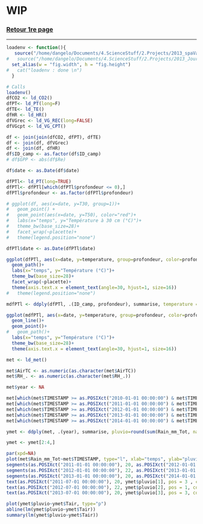 WIP
========================================================

### <a href="../wip.html"> Retour 1re page </a>

***

```r

loadenv <- function(){
   source("/home/dangelo/Documents/4.ScienceStuff/2.Projects/2013_spaVar_LG/src/load.R")
#   source("/home/dangelo/Documents/4.ScienceStuff/2.Projects/2013_JourNuit/src/3_functions/reportFn.R")
  set_alias(w = "fig.width", h = "fig.height") 
#   cat("loadenv : done \n")
  }

# Calls
loadenv()
dfCO2 <- ld_CO2()
dfPT<- ld_PT(long=F)
dfTE<- ld_TE()
dfHR <- ld_HR()
dfVGrec <- ld_VG_REC(long=FALSE)
dfVGcpt <- ld_VG_CPT()

df <- join(join(dfCO2, dfPT), dfTE)
df <- join(df, dfVGrec)
df <- join(df, dfHR)
df$ID_camp <- as.factor(df$ID_camp)
# df$GPP <- abs(df$Re)

df$date <- as.Date(df$date)


```

```r
dfPTl<- ld_PT(long=TRUE)
dfPTl<- dfPTl[which(dfPTl$profondeur <= 0),]
dfPTl$profondeur <- as.factor(dfPTl$profondeur)

# ggplot(df, aes(x=date, y=T30, group=1))+
#   geom_point() +
#   geom_point(aes(x=date, y=T50), color="red")+
#   labs(x="temps", y="Température à 30 cm (°C)")+
#   theme_bw(base_size=28)+
#   facet_wrap(~placette)+
#   theme(legend.position="none")

dfPTl$date <- as.Date(dfPTl$date)

ggplot(dfPTl, aes(x=date, y=temperature, group=profondeur, color=profondeur))+
  geom_path()+
  labs(x="temps", y="Température (°C)")+
  theme_bw(base_size=28)+
  facet_wrap(~placette)+
  theme(axis.text.x = element_text(angle=30, hjust=1, size=16))
#   theme(legend.position="none")

mdfPTl <- ddply(dfPTl, .(ID_camp, profondeur), summarise, temperature = mean(temperature, na.rm=T), date = min(date))

ggplot(mdfPTl, aes(x=date, y=temperature, group=profondeur, color=profondeur))+
  geom_line()+
  geom_point()+
#   geom_path()+
  labs(x="temps", y="Température (°C)")+
  theme_bw(base_size=28)+
  theme(axis.text.x = element_text(angle=30, hjust=1, size=16))
```


```r
met <- ld_met()

met$AirTC <- as.numeric(as.character(met$AirTC))
met$RH_. <- as.numeric(as.character(met$RH_.))

met$year <- NA

met[which(met$TIMESTAMP >= as.POSIXct("2010-01-01 00:00:00") & met$TIMESTAMP <= as.POSIXct("2011-01-01 00:00:00")),]$year <- 2010
met[which(met$TIMESTAMP >= as.POSIXct("2011-01-01 00:00:00") & met$TIMESTAMP <= as.POSIXct("2012-01-01 00:00:00")),]$year <- 2011
met[which(met$TIMESTAMP >= as.POSIXct("2012-01-01 00:00:00") & met$TIMESTAMP <= as.POSIXct("2013-01-01 00:00:00")),]$year <- 2012
met[which(met$TIMESTAMP >= as.POSIXct("2013-01-01 00:00:00") & met$TIMESTAMP <= as.POSIXct("2014-01-01 00:00:00")),]$year <- 2013
met[which(met$TIMESTAMP >= as.POSIXct("2014-01-01 00:00:00") & met$TIMESTAMP <= as.POSIXct("2015-01-01 00:00:00")),]$year <- 2014

ymet <- ddply(met, .(year), summarise, pluvio=round(sum(Rain_mm_Tot, na.rm=T),0), Tair=mean(AirTC, na.rm=T), rad=mean(SlrMJ.m.2, na.rm=T), RH=mean(RH_., na.rm=T))

ymet <- ymet[2:4,]

par(xpd=NA)
plot(met$Rain_mm_Tot~met$TIMESTAMP, type="l", xlab="temps", ylab="pluviométrie (mm)")
segments(as.POSIXct("2011-01-01 00:00:00"), 20, as.POSIXct("2012-01-01 00:00:00"), 20, col="black")
segments(as.POSIXct("2012-01-01 00:00:00"), 22, as.POSIXct("2013-01-01 00:00:00"), 22, col="black")
segments(as.POSIXct("2013-01-01 00:00:00"), 20, as.POSIXct("2014-01-01 00:00:00"), 20, col="black")
text(as.POSIXct("2011-07-01 00:00:00"), 20, ymet$pluvio[1], pos = 3 , col="black")
text(as.POSIXct("2012-07-01 00:00:00"), 22, ymet$pluvio[2], pos = 1, col="black")
text(as.POSIXct("2013-07-01 00:00:00"), 20, ymet$pluvio[3], pos = 3, col="black")

plot(ymet$pluvio~ymet$Tair, type="p")
abline(lm(ymet$pluvio~ymet$Tair))
summary(lm(ymet$pluvio~ymet$Tair))


```
